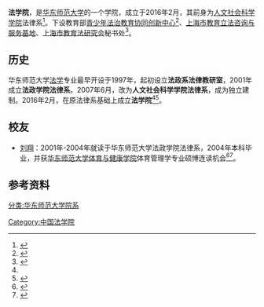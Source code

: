 {{Infobox University Department
 |名称              =法学院
 |其他名称        =  
 |徽标              =
 |徽标说明        =
 |图像名称        =
 |图像大小        =
 |图像说明        =
 |拉丁名称        =
 |隶属              =[[华东师范大学|华东师范大学]]
 |建立时间        =2016年2月
 |关闭时间        =
 |类型              =学院
 |下属              =
 |主管官员        = 
 |主席 =
 |院长              = [[张志铭|张志铭]]
 |常务副院长     =
 |副院长           =
 |系主任           =
 |所长              =
 |部长              =
 |主任              =
 |党委书记        =
 |头衔              =
 |头衔人名        =
 |教师              =
 |员工              =
 |学生              =
 |本科生           =
 |研究生           =
 |博士生           =
 |其他学生        =
 |地址              ={{CHN}}[[上海市|上海市]][[闵行区|闵行区]]
 |国家              =
 |省                 =
 |市                 =
 |坐标              =
 |网址              =[http://www.law.ecnu.edu.cn/ www.law.ecnu.edu.cn]
 |标志              =
 |脚注              =
}}

'''法学院'''，是[[华东师范大学|华东师范大学]]的一个学院，成立于2016年2月，其前身为[[华东师范大学人文社会科学学院|人文社会科学学院]]法律系<ref name="found">{{cite news|author1=田波澜|title=我校成立法学院|url=http://news.ecnu.edu.cn/11/ce/c1833a70094/page.htm|accessdate=2017-03-17|agency=华东师范大学新闻中心|publisher=华东师范大学新闻办|date=2016-03-01|archive-date=2016-06-19|archive-url=https://web.archive.org/web/20160619210405/http://news.ecnu.edu.cn/11/ce/c1833a70094/page.htm|dead-url=no}}</ref>。下设教育部[[青少年法治教育协同创新中心|青少年法治教育协同创新中心]]<ref>{{cite news|title=“青少年法治教育协同创新中心”在华东师大揭牌|url=http://www.shanghai.gov.cn/nw2/nw2314/nw2315/nw31406/u21aw1170367.html|accessdate=2017-03-17|publisher=中国上海}}</ref>、[[上海市教育立法咨询与服务基地|上海市教育立法咨询与服务基地]]、[[上海市教育法研究会|上海市教育法研究会]]秘书处<ref>{{cite news|author1=董少校|author2=焦苇|title=“上海市法学会教育法学研究会”举行成立大会|url=http://www.jyb.cn/china/gnxw/201205/t20120512_492653.html|accessdate=2017-03-17|work=中国教育报|publisher=中国教育新闻网|date=2012-05-12}}{{Dead link|date=2020年7月 |bot=InternetArchiveBot |fix-attempted=yes }}</ref>。

==历史==
华东师范大学[[法学|法学]]专业最早开设于1997年，起初设立'''法政系法律教研室'''，2001年成立'''法政学院法律系'''。2007年6月，改为'''人文社会科学学院法律系'''，成为独立建制。2016年2月，在原法律系基础上成立'''法学院'''<ref name="found"/><ref>{{cite web|title=学院简介|url=http://www.law.ecnu.edu.cn/College-profile/College-profile.html|website=华东师范大学法学院|accessdate=2017-03-17|archive-date=2017-09-13|archive-url=https://web.archive.org/web/20170913071638/http://www.law.ecnu.edu.cn/College-profile/College-profile.html|dead-url=no}}</ref>。
==校友==
*[[刘翔|刘翔]]：2001年-2004年就读于华东师范大学法政学院法律系，2004年本科毕业，并获[[华东师范大学体育与健康学院|华东师范大学体育与健康学院]]体育管理学专业硕博连读机会<ref>{{Cite web|url=http://sports.qq.com/a/20150417/026111.htm|title=刘翔回校读博士 就读华东师大体育管理专业_体育_腾讯网|accessdate=2017-07-26|work=sports.qq.com|language=zh-CN|archive-date=2019-06-20|archive-url=https://web.archive.org/web/20190620152400/https://sports.qq.com/a/20150417/026111.htm}}</ref><ref>{{Cite web|url=http://news.china.com/zh_cn/news100/11038989/20050929/12701844.html|title=刘翔华东师大就读研究生 硕博连读5年才能毕业--中华网--新闻中心|accessdate=2017-07-26|work=news.china.com}}{{Dead link|date=2018年7月 |bot=InternetArchiveBot |fix-attempted=no }}</ref>。

==参考资料==
{{reflist}}
[[分类:华东师范大学院系|分类:华东师范大学院系]]
[[Category:中国法学院|Category:中国法学院]]
{{华东师范大学}}